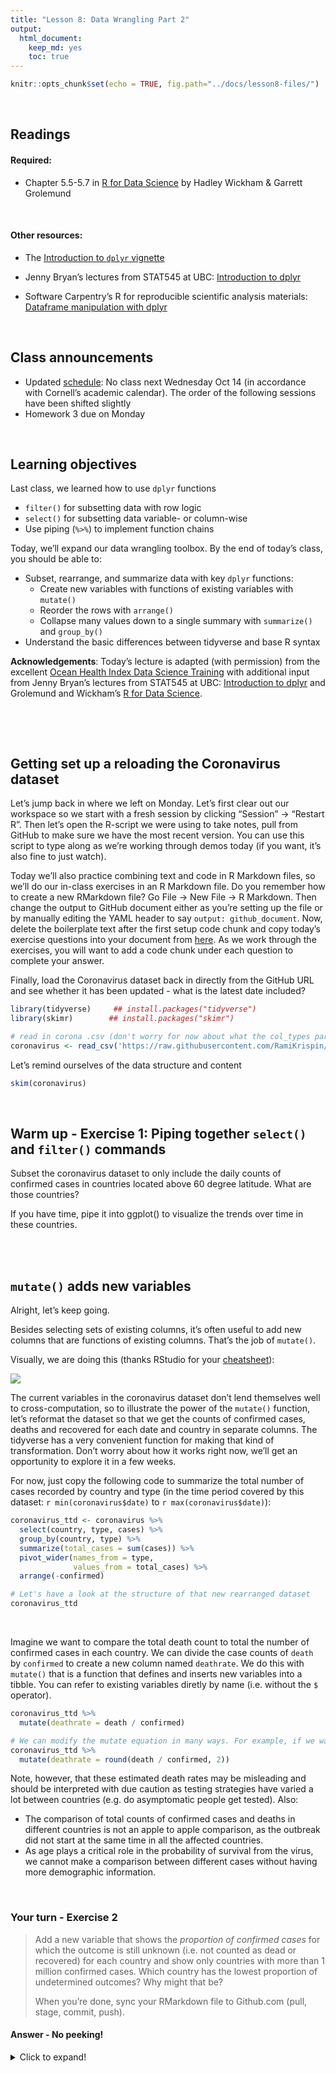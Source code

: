 ```yaml
---
title: "Lesson 8: Data Wrangling Part 2"
output: 
  html_document:
    keep_md: yes 
    toc: true
---
```


```r
knitr::opts_chunk$set(echo = TRUE, fig.path="../docs/lesson8-files/")
```

<br>

## Readings

#### Required: 

* Chapter 5.5-5.7 in [R for Data Science](https://r4ds.had.co.nz/transform.html#grouped-summaries-with-summarise) by Hadley Wickham & Garrett Grolemund

<br>

#### Other resources:

* The [Introduction to `dplyr` vignette](https://cran.r-project.org/web/packages/dplyr/vignettes/dplyr.html)

* Jenny Bryan's lectures from STAT545 at UBC: [Introduction to dplyr](http://stat545.com/block009_dplyr-intro.html)

* Software Carpentry's R for reproducible scientific analysis materials: [Dataframe manipulation with dplyr](https://swcarpentry.github.io/r-novice-gapminder/13-dplyr/)

<br>

## Class announcements

* Updated [schedule](https://nt246.github.io/NTRES6940-data-science/syllabus.html#tentative_schedule): No class next Wednesday Oct 14 (in accordance with Cornell's academic calendar). The order of the following sessions have been shifted slightly
* Homework 3 due on Monday

<br>

## Learning objectives

Last class, we learned how to use `dplyr` functions

* `filter()` for subsetting data with row logic
* `select()` for subsetting data variable- or column-wise
* Use piping (`%>%`) to implement function chains

Today, we'll expand our data wrangling toolbox. By the end of today's class, you should be able to:

* Subset, rearrange, and summarize data with key `dplyr` functions:
  + Create new variables with functions of existing variables with `mutate()`
  + Reorder the rows with `arrange()`
  + Collapse many values down to a single summary with `summarize()` and `group_by()`
* Understand the basic differences between tidyverse and base R syntax



**Acknowledgements**: Today's lecture is adapted (with permission) from the excellent [Ocean Health Index Data Science Training](http://ohi-science.org/data-science-training/dplyr.html) with additional input from Jenny Bryan's lectures from STAT545 at UBC: [Introduction to dplyr](http://stat545.com/block009_dplyr-intro.html) and Grolemund and Wickham's [R for Data Science](https://r4ds.had.co.nz/transform.html).

<br>


<br>

## Getting set up a reloading the Coronavirus dataset
Let's jump back in where we left on Monday. Let's first clear out our workspace so we start with a fresh session by clicking "Session" -> "Restart R". Then let's open the R-script we were using to take notes, pull from GitHub to make sure we have the most recent version. You can use this script to type along as we're working through demos today (if you want, it's also fine to just watch). 

Today we'll also practice combining text and code in R Markdown files, so we'll do our in-class exercises in an R Markdown file. Do you remember how to create a new RMarkdown file? Go File -> New File -> R Markdown. Then change the output to GitHub document either as you're setting up the file or by manually editing the YAML header to say `output: github_document`. Now, delete the boilerplate text after the first setup code chunk and copy today's exercise questions into your document from [here](https://github.com/nt246/NTRES6940-data-science/blob/master/in_class_exercises/Oct7_exercises_wrangle2.md). As we work through the exercises, you will want to add a code chunk under each question to complete your answer.

Finally, load the Coronavirus dataset back in directly from the GitHub URL and see whether it has been updated - what is the latest date included?

```r
library(tidyverse)     ## install.packages("tidyverse")
library(skimr)        ## install.packages("skimr")

```

```r
# read in corona .csv (don't worry for now about what the col_types parameter means, we'll discuss that next week)
coronavirus <- read_csv('https://raw.githubusercontent.com/RamiKrispin/coronavirus/master/csv/coronavirus.csv', col_types = cols(province = col_character()))

```

Let's remind ourselves of the data structure and content
```r
skim(coronavirus)

```


<br>

## Warm up - Exercise 1: Piping together `select()` and `filter()` commands

Subset the coronavirus dataset to only include the daily counts of confirmed cases in countries located above 60 degree latitude. What are those countries?

If you have time, pipe it into ggplot() to visualize the trends over time in these countries.

<br>
<br>

## `mutate()` adds new variables

Alright, let's keep going. 

Besides selecting sets of existing columns, it’s often useful to add new columns that are functions of existing columns. That’s the job of `mutate()`.

Visually, we are doing this (thanks RStudio for your [cheatsheet](http://www.rstudio.com/wp-content/uploads/2015/02/data-wrangling-cheatsheet.pdf)): 

![](assets/rstudio-cheatsheet-mutate.png)

The current variables in the coronavirus dataset don't lend themselves well to cross-computation, so to illustrate the power of the `mutate()` function, let's reformat the dataset so that we get the counts of confirmed cases, deaths and recovered for each date and country in separate columns. The tidyverse has a very convenient function for making that kind of transformation. Don't worry about how it works right now, we'll get an opportunity to explore it in a few weeks.

For now, just copy the following code to summarize the total number of cases recorded by country and type (in the time period covered by this dataset: `r min(coronavirus$date)` to `r max(coronavirus$date)`):

```r
coronavirus_ttd <- coronavirus %>% 
  select(country, type, cases) %>%
  group_by(country, type) %>%
  summarize(total_cases = sum(cases)) %>%
  pivot_wider(names_from = type,
              values_from = total_cases) %>%
  arrange(-confirmed)

# Let's have a look at the structure of that new rearranged dataset
coronavirus_ttd

```

<br>

Imagine we want to compare the total death count to total the number of confirmed cases in each country. We can divide the case counts of `death` by `confirmed` to create a new column named `deathrate`. We do this with `mutate()` that is a function that defines and inserts new variables into a tibble. You can refer to existing variables diretly by name (i.e. without the `$` operator).

```r
coronavirus_ttd %>%
  mutate(deathrate = death / confirmed) 

# We can modify the mutate equation in many ways. For example, if we want to adjust the number of significant digits printed, we can type
coronavirus_ttd %>%
  mutate(deathrate = round(death / confirmed, 2)) 
```

Note, however, that these estimated death rates may be misleading and should be interpreted with due caution as testing strategies have varied a lot between countries (e.g. do asymptomatic people get tested). Also:

* The comparison of total counts of confirmed cases and deaths in different countries is not an apple to apple comparison, as the outbreak did not start at the same time in all the affected countries.
* As age plays a critical role in the probability of survival from the virus, we cannot make a comparison between different cases without having more demographic information.

<br>

### Your turn - Exercise 2

> Add a new variable that shows the *proportion of confirmed cases* for which the outcome is still unknown (i.e. not counted as dead or recovered) for each country and show only countries with more than 1 million confirmed cases. Which country has the lowest proportion of undetermined outcomes? Why might that be?
>
> When you're done, sync your RMarkdown file to Github.com (pull, stage, commit, push).

#### Answer - No peeking!
<details>
  <summary>Click to expand!</summary>

```r

coronavirus_ttd %>%
  mutate(undet = (confirmed - death - recovered) / confirmed) %>% 
  filter(confirmed > 1000000)
  
```
<details>
 
<br>
<br>

## `arrange()` orders rows

For examining the output of our previous calculations, we may want to re-arrange the countries in ascending order for the proportion of confirmed cases for which the outcome remains unknown. The `dplyr` function for sorting rows is `arrange()`. 

```r

coronavirus_ttd %>%
  mutate(undet = (confirmed - death - recovered)/confirmed) %>% 
  filter(confirmed > 1000000) %>% 
  arrange(undet)
  
```

I advise that your analyses NEVER rely on rows or variables being in a specific order. But it’s still true that human beings write the code and the interactive development process can be much nicer if you reorder the rows of your data as you go along. Also, once you are preparing tables for human eyeballs, it is imperative that you step up and take control of row order.

<br>
<br>

### Your turn - Exercise 3

> How many countries have suffered more than 100,000 deaths so far and which five countries have recorded the highest death counts?

#### Answer

```r

coronavirus_ttd %>%
  filter(death > 100000) %>% 
  arrange(-death)

```

<br>
<br>

### Your turn again - Exercise 4

>
> 1. Go back to our original dataset `coronavirus` and identify where and when the highest death count in a single day was observed. Hint: you can either use or `base::max` or `dplyr::arrange()`.  
> 1. The first case was confirmed in the US on [January 20 2020](https://www.nejm.org/doi/full/10.1056/NEJMoa2001191), two days before the earliest day included in this dataset. When was the first confirmed case recorded in Canada?
> 

<br>
<br>

#### Answer (no peeking!)
```r
# Identifying the record with the highest death count
coronavirus %>% 
  filter(type == "death") %>% 
  arrange(-cases)

# We can also just identify the top hit 
coronavirus %>% 
  filter(type == "death") %>% 
  filter(cases == max(cases))

# The first recorded case in Canada
coronavirus %>% 
  filter(country == "Canada", cases > 0) %>% 
  arrange(date)
 
```

**Knit your RMarkdown file, and sync it to GitHub (pull, stage, commit, push)**

<br>
<br>

## Grouped summaries with `summarize()` and `group_by`

The last key `dplyr` verb is `summarize()`. It collapses a data frame to a single row. Visually, we are doing this (thanks RStudio for your [cheatsheet](http://www.rstudio.com/wp-content/uploads/2015/02/data-wrangling-cheatsheet.pdf)): 
 
![](assets/rstudio-cheatsheet-summarise.png)

We can use it to calculate the total number of confirmed cases detected globally since 1-22-2020 (the beginning of this dataset)
```r

coronavirus %>% 
  filter(type == "confirmed") %>% 
  summarize(sum = sum(cases))

```

<br>

This number could also easily have been computed with base-R functions. In general, `summarize()` is not terribly useful unless we pair it with `group_by()`. This changes the unit of analysis from the complete dataset to individual groups. Then, when you use the `dplyr` verbs on a grouped data frame they’ll be automatically applied “by group”. For example, if we applied exactly the same code to a data frame grouped by country, we get the total number of confirmed cases for each country or region.

```r

coronavirus %>% 
  filter(type == "confirmed") %>%
  group_by(country) %>% 
  summarize(total_cases = sum(cases))

```
Now that's a lot more useful!

<br>
<br>

We can also use `summarize()` to check how many observations (dates) we have for each country

```r
 
coronavirus %>% 
  filter(type == "confirmed") %>%
  group_by(country) %>% 
  summarize(n = n())

```

<br>

Why do some countries have much higher counts than others?

<br>

We can also do multi-level grouping. If we wanted to know how many of each type of case there were globally on Monday we could chain these functions together:
```r
coronavirus %>% 
  group_by(date, type) %>% 
  summarize(total = sum(cases)) %>%  # sums the count across countries
  filter(date == "2020-10-04")

```

<br>
<br>

## Your turn - Exercise 5
Which day has had the highest total death count globally so far?

<br>

Pipe your global daily death counts into ggplot to visualize the trend over time.

<br>
<br>

## Answer
```r

coronavirus %>% 
  filter(type == "death") %>% 
  group_by(date) %>% 
  summarize(total_deaths = sum(cases)) %>% 
  arrange(-total_deaths)

# Or

coronavirus %>% 
  filter(type == "death") %>% 
  group_by(date) %>% 
  summarize(total_deaths = sum(cases)) %>% 
  filter(total_deaths == max(total_deaths))

# With plotting

coronavirus %>% 
  filter(type == "death") %>% 
  group_by(date) %>% 
  summarize(total_deaths = sum(cases)) %>% 
  arrange(-total_deaths) %>% 
  ggplot() +
    geom_line(aes(x = date, y = total_deaths))

```

<br>

## If you have more time, here is an optional question

The `month()` function from the package `lubridate` extracts the month from a date. How many countries already have more than 1000 deaths in October?

<br>
<br>

```r
library(lubridate) #install.packages('lubridate')

coronavirus %>% 
  mutate(month = month(date)) %>% 
  filter(type == "death", month == 10) %>% 
  group_by(country) %>% 
  summarize(total_death = sum(cases)) %>% 
  filter(total_death > 1000)
```

<br>
<br>

## Extra in-class questions
1. Which country had the highest number of deaths on Monday (October 4 2020)?
<br>
<br>
```r
coronavirus %>% 
  select(-lat, -long) %>% 
  filter(date == "2020-10-04", type == "death") %>% 
  arrange(-cases)

```
<br>
<br>

2. Which country had the highest count of confirmed cases in January? [Hint: to address this question the function month() from the package lubridate might be helpful]. What about in March?
<br>
```r
library(lubridate) #install.packages('lubridate')

coronavirus %>% 
  mutate(month = month(date)) %>% 
  filter(type == "confirmed", month == 1) %>% 
  group_by(country) %>% 
  summarize(total_death = sum(cases)) %>% 
  arrange(-total_death)
```
<br>
If you're used to working in base R, answer the same question with base R tools. Which coding approach do you like better or what are pros and cons of the two types of syntax? 

<br>
<br>

3. Which countries have data for multiple states or provinces?
```r
coronavirus %>% 
  group_by(country, date) %>% 
  summarize(n = n()) %>% 
  group_by(country) %>% 
  summarize(maxcount = max(n)) %>% 
  filter(maxcount > 3)

```
<br>
<br>

4. Do all countries have reports of the number of confirmed cases for the same number of days?
```r
coronavirus %>% 
  filter(type == "recovered") %>% 
  group_by(country, province) %>% 
  summarize(n = n()) %>% 
  arrange(n) %>% 
  ggplot() +
    geom_histogram(aes(n))
  
```



